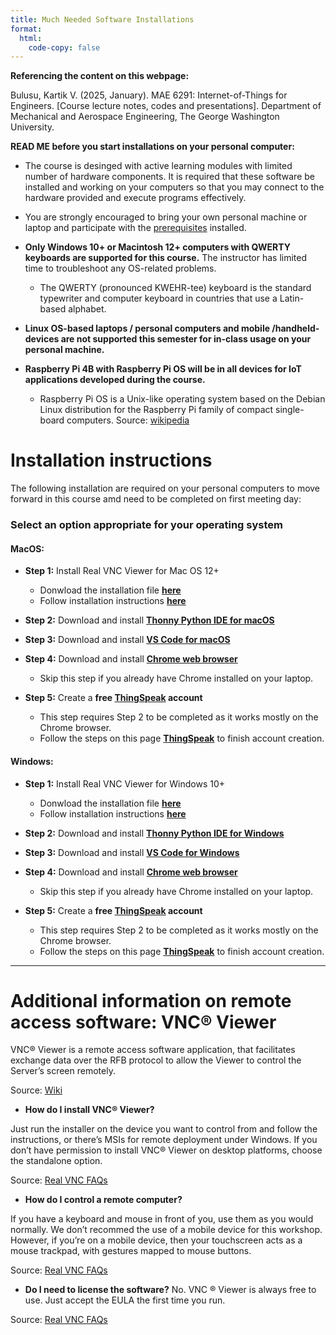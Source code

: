 ```yaml
---
title: Much Needed Software Installations 
format:
  html:
    code-copy: false
---
```

<html>
<head>
    <style>
        body {
            -webkit-user-select: none; /* Safari */
            -moz-user-select: none; /* Firefox */
            -ms-user-select: none; /* IE10+/Edge */
            user-select: none; /* Standard */
        }
    </style>
</head>
<body>

:::{.callout-note}
**Referencing the content on this webpage:**

Bulusu, Kartik V. (2025, January). MAE 6291: Internet-of-Things for Engineers. [Course lecture notes, codes and presentations]. Department of Mechanical and Aerospace Engineering, The George Washington University.
:::

:::{.callout-important}
**READ ME before you start installations on your personal computer:**

- The course is desinged with active learning modules with limited number of hardware components. It is required that these software be installed and working on your computers so that you may connect to the hardware provided and execute programs effectively. 

- You are strongly encouraged to bring your own personal machine or laptop and participate with the [prerequisites](install-editor.qmd) installed.

- **Only Windows 10+ or Macintosh 12+ computers with QWERTY keyboards are supported for this course.** The instructor has limited time to troubleshoot any OS-related problems.
  - The QWERTY (pronounced KWEHR-tee) keyboard is the standard typewriter and computer keyboard in countries that use a Latin-based alphabet.

- **Linux OS-based laptops / personal computers and mobile /handheld-devices are not supported this semester for in-class usage on your personal machine.**

- **Raspberry Pi 4B with Raspberry Pi OS will be in all devices for IoT applications developed during the course.**
  - Raspberry Pi OS is a Unix-like operating system based on the Debian Linux distribution for the Raspberry Pi family of compact single-board computers. Source: [wikipedia](https://en.wikipedia.org/wiki/Raspberry_Pi_OS) 
:::

<!-- :::{.callout-important}
- The workshop is desinged with active learning modules with limited number of hardware components. 
- You are strongly encouraged to bring your own personal machine or laptop and participate with the [prerequisites](install-editor.qmd) installed.
 - Follow the instructions provided carefully and complete the required installations needed for this workshop. ([See prerequisites](install-editor.qmd))
 - Once you finish the **Steps 1, 2 and 3 in the installation instructions** in [prerequisites](install-editor.qmd), fill out the [Pre-workshop survey form](https://tinyurl.com/yrkacfd9). 
 - **You will be automatically entered into a raffle in the workshop on 10/12/2024 if you complete the installation check-in form.**
::: -->

# Installation instructions 
The following installation are required on your personal computers to move forward in this course amd need to be completed on first meeting day: 


### **Select an option appropriate for your operating system**
<!-- <div id="steps"></div> -->

#### **MacOS:**

<!-- - **Step 1**: [Install Anaconda for Mac](anaconda-mac.qmd) -->

- **Step 1:** Install Real VNC Viewer for Mac OS 12+
  - Donwload the installation file **[here](/Downloads/VNC-Viewer-7.12.1-MacOSX-universal.dmg)**
  - Follow installation instructions **[here](realvnc-mac.qmd)**

- **Step 2:** Download and install **[Thonny Python IDE for macOS](thonny-mac.qmd)**  

- **Step 3:** Download and install **[VS Code for macOS](vscode-mac.qmd)**  

- **Step 4:** Download and install **[Chrome web browser](https://www.google.com/chrome/browser-tools/)**
  - Skip this step if you already have Chrome installed on your laptop.

- **Step 5:** Create a **free [ThingSpeak](https://thingspeak.com/login?skipSSOCheck=true) account**
  - This step requires Step 2 to be completed as it works mostly on the Chrome browser.
  - Follow the steps on this page [**ThingSpeak**](thingspeak.qmd) to finish account creation.

<!-- - **Step 4:** **Laptop connection to the Raspberry Pi** using an [Ethernet cable and VNC Viewer](realvnc-mac-connect.qmd) -->

<!-- - **Step 5:** [Install Python and Jupyter without Anaconda](python3-mac.qmd) -->

#### **Windows:**

<!-- - **Step 1**: [Install Anaconda for Windows](anaconda-windows.qmd) -->

- **Step 1:** Install Real VNC Viewer for Windows 10+
  - Donwload the installation file **[here](/Downloads/VNC-Viewer-7.12.1-Windows.exe)**
  - Follow installation instructions **[here](realvnc-windows.qmd)**

- **Step 2:** Download and install **[Thonny Python IDE for Windows](thonny-windows.qmd)**

- **Step 3:** Download and install **[VS Code for Windows](vscode-windows.qmd)**

- **Step 4:** Download and install **[Chrome web browser](https://www.google.com/chrome/browser-tools/)**
  - Skip this step if you already have Chrome installed on your laptop.

- **Step 5:** Create a **free [ThingSpeak](https://thingspeak.com/login?skipSSOCheck=true) account**
  - This step requires Step 2 to be completed as it works mostly on the Chrome browser.
  - Follow the steps on this page [**ThingSpeak**](thingspeak.qmd) to finish account creation.

<!-- - **Step 4:** **Laptop connection to the Raspberry Pi** using an [Ethernet cable and VNC Viewer](realvnc-windows-connect.qmd) -->



<!-- # Connecting your laptop to the Raspberry Pi using VNC&reg; Viewer

### **Select an option appropriate for your operating system**

#### **MacOS:**
- **Step 4:** **Laptop connection to the Raspberry Pi** using an [Ethernet cable and VNC Viewer](realvnc-mac-connect.qmd)

#### **Windows:**

- **Step 4:** **Laptop connection to the Raspberry Pi** using an [Ethernet cable and VNC Viewer](realvnc-windows-connect.qmd) -->




<!-- - **Step 5:** [Install Python and Jupyter without Anaconda](python3-windows.qmd) -->

<!-- Choose the option that best suits your needs and follow the respective installation instructions. -->

<!-- Once you have an editor installed, you can start writing and running your code. Happy coding! -->


<!-- will help you throughout this workshop, helping you write, execute, and code effectively. Select the appropriate option for your operating system, follow the installation instructions, and dive into the world of coding with confidence! 

 - Follow the instructions provided carefully and complete the required installations needed for this workshop. ([See prerequisites](install-editor.qmd))
 - Once you finish the **Steps 1, 2 and 3 in the installation instructions** in [prerequisites](install-editor.qmd), fill out the [Pre-workshop survey form](https://tinyurl.com/yrkacfd9). 
 - **You will be automatically entered into a raffle in the workshop on 10/12/2024 if you complete the installation check-in form.**
::: -->


---




# Additional information on remote access software: VNC&reg; Viewer

VNC&reg; Viewer is a remote access software application, that facilitates exchange data over the RFB protocol to allow the Viewer to control the Server's screen remotely.

Source: [Wiki](https://en.wikipedia.org/wiki/RealVNC)

<!-- <small>*Running your First Program*</small> -->

 - **How do I install VNC&reg; Viewer?**

Just run the installer on the device you want to control from and follow the instructions, or there’s MSIs for remote deployment under Windows. If you don’t have permission to install VNC® Viewer on desktop platforms, choose the standalone option.

Source: [Real VNC FAQs](https://www.realvnc.com/en/connect/download/viewer/?lai_vid=1jMrlad4GSrl&lai_sr=10-14&lai_sl=l&lai_p=1)

- **How do I control a remote computer?**

If you have a keyboard and mouse in front of you, use them as you would normally. We don't recommed the use of a mobile device for this workshop. However, if you’re on a mobile device, then your touchscreen acts as a mouse trackpad, with gestures mapped to mouse buttons. 

Source: [Real VNC FAQs](https://www.realvnc.com/en/connect/download/viewer/?lai_vid=1jMrlad4GSrl&lai_sr=10-14&lai_sl=l&lai_p=1)

- **Do I need to license the software?**
No. VNC &reg; Viewer is always free to use. Just accept the EULA the first time you run.

Source: [Real VNC FAQs](https://www.realvnc.com/en/connect/download/viewer/?lai_vid=1jMrlad4GSrl&lai_sr=10-14&lai_sl=l&lai_p=1)


<!-- ## *What is an Editor?*

In the world of programming, an editor is more than just a text processor. It's your creative workspace where you bring your code to life. Here are some key aspects of code editors:

- **Text Editing**: At its core, an editor allows you to write, edit, and organize code in various programming languages. It provides features like syntax highlighting, auto-indentation, and code completion to enhance your coding experience.

- **Code Execution**: Some editors, like Jupyter Notebook, not only allow you to write code but also execute it in an interactive and step-by-step manner. This is especially useful for data analysis and experimentation.

- **Extensions and Plugins**: Code editors are highly customizable. You can enhance their functionality by installing extensions or plugins tailored to your needs. For example, you can add Python-specific tools or themes to make your editor visually appealing.

- **Integrated Development Environments (IDEs)**: Some editors, such as Visual Studio Code (VS Code), go beyond text editing and offer a complete integrated development environment with debugging capabilities, version control integration, and more.

- **Collaboration**: Many editors support collaborative coding, allowing multiple programmers to work on the same codebase simultaneously, which is crucial for group projects.

<!-- In your CSCI1010 class, you'll use a combination of Anaconda, Jupyter, and VS Code:

- **Anaconda**: Anaconda is a Python distribution that simplifies package management and environment setup. It's particularly valuable for data science projects, as it comes with a wide array of pre-installed libraries and tools.

- **Jupyter**: Jupyter Notebook is an interactive environment that enables you to create and share documents containing live code, equations, visualizations, and narrative text. It's an excellent choice for data analysis and presenting your findings.

- **VS Code**: Visual Studio Code (VS Code) is a versatile code editor that supports multiple programming languages and offers a rich ecosystem of extensions. Its user-friendly interface and powerful features make it a great choice for general programming tasks. --> 


<!-- <small><small>*Content on this webpage was partially generated using ChatGPT.*</small></small> -->

<!-- <br>
<footer>
  <p><small><small><small><small>This is a Quarto website. To learn more about Quarto websites visit <https://quarto.org/docs/websites>.<br>
  Author: Kartik Bulusu<br>
  Contact: <a href="mailto:bulusu@gwu.edu">bulusu</a><br>
  &copy; 2024 All rights reserved</small></small></small></small></p>
</footer> -->
